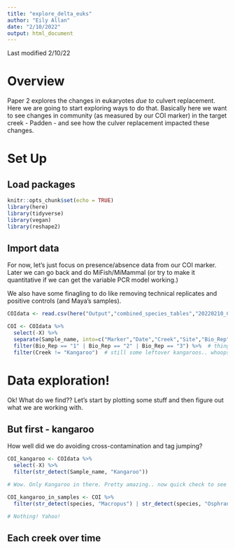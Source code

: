 ```yaml
---
title: "explore_delta_euks"
author: "Eily Allan"
date: "2/10/2022"
output: html_document
---
```


Last modified 2/10/22


# Overview

Paper 2 explores the changes in eukaryotes *due to* culvert replacement. Here we are going to start exploring ways to do that. Basically here we want to see changes in community (as measured by our COI marker) in the target creek - Padden - and see how the culver replacement impacted these changes. 

# Set Up

## Load packages

```r
knitr::opts_chunk$set(echo = TRUE)
library(here)
library(tidyverse)
library(vegan)
library(reshape2)

```

## Import data

For now, let's just focus on presence/absence data from our COI marker. Later we can go back and do MiFish/MiMammal (or try to make it quantitative if we can get the variable PCR model working.)

We also have some finagling to do like removing technical replicates and positive controls (and Maya's samples). 

```r

COIdata <- read.csv(here("Output","combined_species_tables","20220210_COI.csv"))

COI <- COIdata %>% 
  select(-X) %>% 
  separate(Sample_name, into=c("Marker","Date","Creek","Site","Bio_Rep"), extra="warn") %>% 
  filter(Bio_Rep == "1" | Bio_Rep == "2" | Bio_Rep == "3") %>%  # things that don't have bio reps are kangaroo or maya's samples
  filter(Creek != "Kangaroo")  # still some leftover kangaroos.. whoops 

```

# Data exploration! 

Ok! What do we find?? Let's start by plotting some stuff and then figure out what we are working with. 

## But first - kangaroo 

How well did we do avoiding cross-contamination and tag jumping?

```r
COI_kangaroo <- COIdata %>% 
  select(-X) %>% 
  filter(str_detect(Sample_name, "Kangaroo"))

# Wow. Only Kangaroo in there. Pretty amazing.. now quick check to see if the environmental samples have any kangaroo in them

COI_kangaroo_in_samples <- COI %>% 
  filter(str_detect(species, "Macropus") | str_detect(species, "Osphranter"))

# Nothing! Yahoo! 
```

## Each creek over time

```r




```



